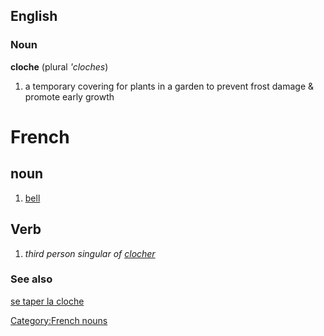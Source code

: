 ==English==
===Noun===
'''cloche''' (plural '''cloches'')
#a temporary covering for plants in a garden to prevent frost damage & promote early growth

=French=
==noun==
# [[bell]]

==Verb==
# ''third person singular of [[clocher]]''

===See also===
[[se taper la cloche]]
[[Category:French nouns]]
